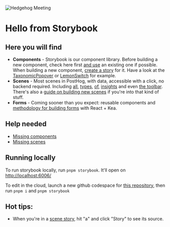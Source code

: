 
<Meta title=" Hello" />

![Hedgehog Meeting](https://d33wubrfki0l68.cloudfront.net/4711ff5796c2d62183754e8d881367b284a2d8b6/9feb4/static/bf1333526d9533f249143d6ac6820acb/b5380/product-people.png)

# Hello from Storybook

## Here you will find

* **Components** - Storybook is our component library. Before building a new component, check here first
  [and use](/docs/how-to-use-components--page) an existing one if possible.
  When building a new component, [create a story](/docs/how-to-create-stories--page#component-stories) for it.
  Have a look at the [TaxonomicPopover](/docs/filters-taxonomicpopover--taxonomic-string-popover-one-category) or
  [LemonSwitch](/docs/components-lemon-switch--lemon-switch) for example.
* **Scenes** - Most scenes in PostHog, with data, accessible with a click, no backend required. Including
  [all](/story/scenes-app-insights--trends-line-breakdown), [types](/story/scenes-app-insights--lifecycle),
  [of](/story/scenes-app-insights--trends-pie-breakdown), [insights](/story/scenes-app-insights--funnel-left-to-right-breakdown)
  and even [the toolbar](/story/scenes-other-toolbar--authenticated). There's also a [guide on building new scenes](/docs/how-to-build-a-scene--page)
  if you're into that kind of stuff.
* **Forms** - Coming sooner than you expect: reusable components and [methodology for building forms](/docs/how-to-build-a-form--page) with React + Kea.

## Help needed

* [Missing components](/docs/missing-components--page)
* [Missing scenes](/docs/missing-scenes--page)

## Running locally

To run storybook locally, run `pnpm storybook`. It'll open on [http://localhost:6006/](http://localhost:6006/)

To edit in the cloud, launch a new github codespace for [this repository](https://github.com/posthog/posthog), then run `pnpm i` and `pnpm storybook`

## Hot tips:

* When you're in a [scene story](/story/scenes-app-dashboard--edit), hit "a" and click "Story" to see its source.
